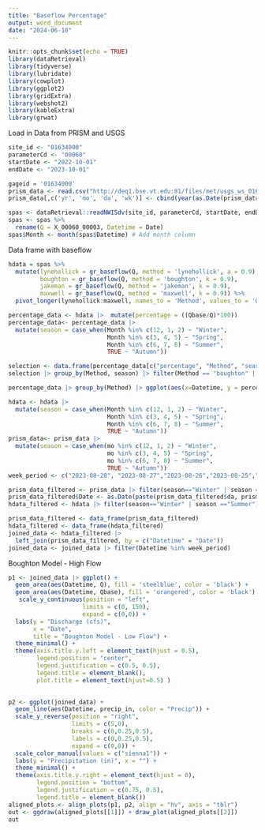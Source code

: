 ```yaml
---
title: "Baseflow Percentage"
output: word_document
date: "2024-06-10"
---
```


```r
knitr::opts_chunk$set(echo = TRUE)
library(dataRetrieval)
library(tidyverse)
library(lubridate)
library(cowplot)
library(ggplot2)
library(gridExtra)
library(webshot2)
library(kableExtra)
library(grwat)
```


Load in Data from PRISM and USGS
```r
site_id <- "01634000"
parameterCd <- "00060"
startDate <- "2022-10-01"
endDate <- "2023-10-01"

gageid = '01634000'
prism_data <- read.csv("http://deq1.bse.vt.edu:81/files/met/usgs_ws_01634000-prism-2022-2023.csv")
prism_data[,c('yr', 'mo', 'da', 'wk')] <- cbind(year(as.Date(prism_data$obs_date)), month(as.Date(prism_data$obs_date)), day(as.Date(prism_data$obs_date)), week(as.Date(prism_data$obs_date)))

spas <- dataRetrieval::readNWISdv(site_id, parameterCd, startDate, endDate)
spas <- spas %>%
  rename(Q = X_00060_00003, Datetime = Date)
spas$Month <- month(spas$Datetime) # Add month column

```

Data frame with baseflow
```r
hdata = spas %>%
  mutate(lynehollick = gr_baseflow(Q, method = 'lynehollick', a = 0.9),
         boughton = gr_baseflow(Q, method = 'boughton', k = 0.9),
         jakeman = gr_baseflow(Q, method = 'jakeman', k = 0.9),
         maxwell = gr_baseflow(Q, method = 'maxwell', k = 0.9)) %>%
  pivot_longer(lynehollick:maxwell, names_to = 'Method', values_to = 'Qbase')


```


```r
percentage_data <- hdata |>  mutate(percentage = ((Qbase/Q)*100))
percentage_data<- percentage_data |>
  mutate(season = case_when(Month %in% c(12, 1, 2) ~ "Winter",
                            Month %in% c(3, 4, 5) ~ "Spring",
                            Month %in% c(6, 7, 8) ~ "Summer",
                            TRUE ~ "Autumn"))
```


```r
selection <- data.frame(percentage_data[c("percentage", "Method", "season")]) 
selection |> group_by(Method, season) |> filter(Method == "boughton" | Method == "lynehollick") |> summarytools::descr()
```


```r

percentage_data |> group_by(Method) |> ggplot(aes(x=Datetime, y = percentage, color = Method)) + geom_line() +theme_classic()


```


```r
hdata <- hdata |>
  mutate(season = case_when(Month %in% c(12, 1, 2) ~ "Winter",
                            Month %in% c(3, 4, 5) ~ "Spring",
                            Month %in% c(6, 7, 8) ~ "Summer",
                            TRUE ~ "Autumn"))
prism_data<- prism_data |>
  mutate(season = case_when(mo %in% c(12, 1, 2) ~ "Winter",
                            mo %in% c(3, 4, 5) ~ "Spring",
                            mo %in% c(6, 7, 8) ~ "Summer",
                            TRUE ~ "Autumn"))
week_period <- c("2023-08-28", "2023-08-27","2023-08-26","2023-08-25","2023-08-24","2023-08-23","2023-08-22","2023-08-21", "2023-08-20" )

prism_data_filtered <- prism_data |> filter(season=="Winter" | season =="Summer") |> filter(yr == "2022" |yr == "2023")
prism_data_filtered$Date <- as.Date(paste(prism_data_filtered$da, prism_data_filtered$mo, prism_data_filtered$yr), "%d %m %Y")
hdata_filtered <- hdata |> filter(season=="Winter" | season =="Summer") |> filter(Method == "boughton") 
```

```r
prism_data_filtered <- data_frame(prism_data_filtered)
hdata_filtered <- data_frame(hdata_filtered)
joined_data <- hdata_filtered |> 
  left_join(prism_data_filtered, by = c("Datetime" = "Date"))
joined_data <- joined_data |> filter(Datetime %in% week_period)
```

Boughton Model - High Flow
```r
p1 <- joined_data |> ggplot() +
  geom_area(aes(Datetime, Q), fill = 'steelblue', color = 'black') +
  geom_area(aes(Datetime, Qbase), fill = 'orangered', color = 'black') + 
   scale_y_continuous(position = "left",
                     limits = c(0, 150),
                     expand = c(0,0)) + 
  labs(y = "Discharge (cfs)",
       x = "Date",
       title = "Boughton Model - Low Flow") +
  theme_minimal() +
  theme(axis.title.y.left = element_text(hjust = 0.5),
        legend.position = "center",
        legend.justification = c(0.5, 0.5),
        legend.title = element_blank(),
        plot.title = element_text(hjust=0.5) )
   

p2 <- ggplot(joined_data) +
  geom_line(aes(Datetime, precip_in, color = "Precip")) +
  scale_y_reverse(position = "right",
                  limits = c(5,0),
                  breaks = c(0,0.25,0.5),
                  labels = c(0,0.25,0.5),
                  expand = c(0,0)) +
  scale_color_manual(values = c("sienna1")) +
  labs(y = "Precipitation (in)", x = "") +
  theme_minimal() +
  theme(axis.title.y.right = element_text(hjust = 0),
        legend.position = "bottom",
        legend.justification = c(0.75, 0.5),
        legend.title = element_blank())
aligned_plots <- align_plots(p1, p2, align = "hv", axis = "tblr")
out <- ggdraw(aligned_plots[[1]]) + draw_plot(aligned_plots[[2]])
out
  
```


